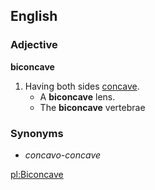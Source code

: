 ==English==
===Adjective===
'''biconcave'''
# Having both sides [[concave]].
#* A '''biconcave''' lens.
#* The '''biconcave''' vertebrae
===Synonyms===
* ''concavo-concave''

[[pl:Biconcave]]